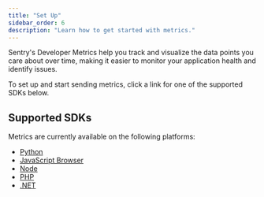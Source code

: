 ```yaml
---
title: "Set Up"
sidebar_order: 6
description: "Learn how to get started with metrics."
---
```


<Include name="feature-stage-alpha-metrics.mdx" />

Sentry's Developer Metrics help you track and visualize the data points you care about over time, making it easier to monitor your application health and identify issues.

To set up and start sending metrics, click a link for one of the supported SDKs below.

## Supported SDKs

Metrics are currently available on the following platforms:

- [Python](/platforms/python/metrics/)
- [JavaScript Browser](/platforms/javascript/metrics/)
- [Node](/platforms/node/metrics/)
- [PHP](/platforms/php/metrics/)
- [.NET](/platforms/dotnet/metrics/)
